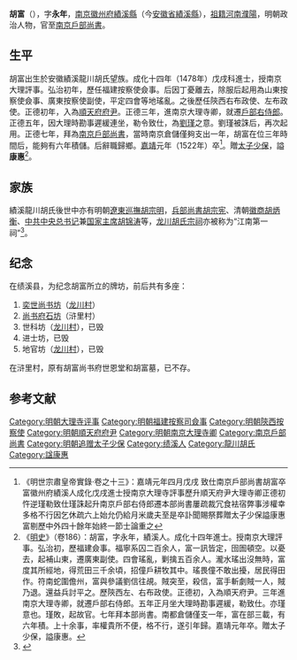 '''胡富'''（{{bd|？||1522年|catIdx=Hu胡}}），字'''永年'''，[[南京|南京]][[徽州府|徽州府]][[績溪縣|績溪縣]]（今[[安徽省|安徽省]][[績溪縣|績溪縣]]），[[祖籍|祖籍]][[河南|河南]][[濮陽|濮陽]]，明朝政治人物，官至[[南京戶部尚書|南京戶部尚書]]。

==生平==
胡富出生於安徽績溪龍川胡氏望族。成化十四年（1478年）戊戌科進士，授南京大理評事。弘治初年，歷任福建按察使僉事。后因丁憂離去，除服后起用為山東按察使僉事、廣東按察使副使，平定四會等地瑤亂。之後歷任陝西右布政使、左布政使。正德初年，入為[[順天府|順天府]][[府尹|府尹]]。正德三年，進南京大理寺卿，就遷[[戶部右侍郎|戶部右侍郎]]。正德五年，因大理時勘事遲緩連坐，勒令致仕，為[[劉瑾|劉瑾]]之意。劉瑾被誅后，再次起用。正德七年，拜為[[南京戶部尚書|南京戶部尚書]]，當時南京倉儲僅夠支出一年，胡富在位三年時間后，能夠有六年積儲。后辭職歸鄉。[[嘉靖|嘉靖]]元年（1522年）卒<ref>《明世宗肅皇帝實錄·卷之十三》：嘉靖元年四月戊戌 致仕南京戶部尚書胡富卒富徽州府績溪人成化戊戌進士授南京大理寺評事歷升順天府尹大理寺卿正德初忤逆瑾勒致仕瑾誅起升南京戶部右侍郎遷本部尚書屢疏裁冗食袪宿弊事涉權幸多格不行因乞休疏六上始允仍給月米歲夫至是卒訃聞賜祭葬贈太子少保謚康惠富剔歷中外四十餘年始終一節士論重之</ref>。贈[[太子少保|太子少保]]，謚'''康惠'''<ref>《[[明史|明史]]》（卷186）：胡富，字永年，績溪人。成化十四年進士。授南京大理評事。弘治初，歷福建僉事。福寧系囚二百余人，富一訊皆定，囹圄頓空。以憂去，起補山東，遷廣東副使。四會瑤亂，剿擒五百余人。瀧水瑤出沒無時，富度其所經地，得荒田三千余頃，招僮戶耕牧其中。瑤畏僮不敢出擾，居民得田作。符南蛇圍儋州，富與參議劉信往覘。賊突至，殺信，富手斬劇賊一人，賊乃退。還益兵討平之。歷陝西左、右布政使。正德初，入為順天府尹。三年進南京大理寺卿，就遷戶部右侍郎。五年正月坐大理時勘事遲緩，勒致仕。亦瑾意也。瑾敗，起故官。七年拜本部尚書。南都倉儲僅支一年，富在部三載，有六年積。上十余事，率權貴所不便，格不行，遂引年歸。嘉靖元年卒。贈太子少保，謚康惠。</ref>。

==家族==
績溪龍川胡氏後世中亦有明朝[[遼東巡撫|遼東巡撫]][[胡宗明|胡宗明]]，[[明朝兵部尚書|兵部尚書]][[胡宗宪|胡宗宪]]、清朝[[徽商|徽商]][[胡炳衡|胡炳衡]]、[[中共中央总书记|中共中央总书记]]兼[[中华人民共和国主席|国家主席]][[胡锦涛|胡锦涛]]等，[[龙川胡氏宗祠|龙川胡氏宗祠]]亦被称为“江南第一祠”<ref>{{cite web | url=http://www.newconcept.com/jixi/culture/JixiHu.htm | title=绩溪胡姓探源 | publisher=章恒全 | accessdate=July 27, 2011}}</ref>。

==纪念==
在绩溪县，为纪念胡富所立的牌坊，前后共有多座：
#[[奕世尚书坊|奕世尚书坊]]（[[龙川村|龙川村]]）
#[[尚书府石坊|尚书府石坊]]（浒里村）
#世科坊（[[龙川村|龙川村]]），已毁
#进士坊，已毁
#地官坊（[[龙川村|龙川村]]），已毁

在浒里村，原有胡富尚书府世恩堂和胡富墓，已不存。

==参考文献==
{{wikisource|明史/卷186}}
<div class="references-small">
<references />
</div>

{{成化十四年戊戌科殿試金榜}}
{{DEFAULTSORT:Hu胡}}
[[Category:明朝大理寺评事|Category:明朝大理寺评事]]
[[Category:明朝福建按察司僉事|Category:明朝福建按察司僉事]]
[[Category:明朝陝西按察使|Category:明朝陝西按察使]]
[[Category:明朝順天府府尹|Category:明朝順天府府尹]]
[[Category:明朝南京大理寺卿|Category:明朝南京大理寺卿]]
[[Category:南京戶部尚書|Category:南京戶部尚書]]
[[Category:明朝追赠太子少保|Category:明朝追赠太子少保]]
[[Category:绩溪人|Category:绩溪人]]
[[Category:龍川胡氏|Category:龍川胡氏]]
[[Category:諡康惠|Category:諡康惠]]